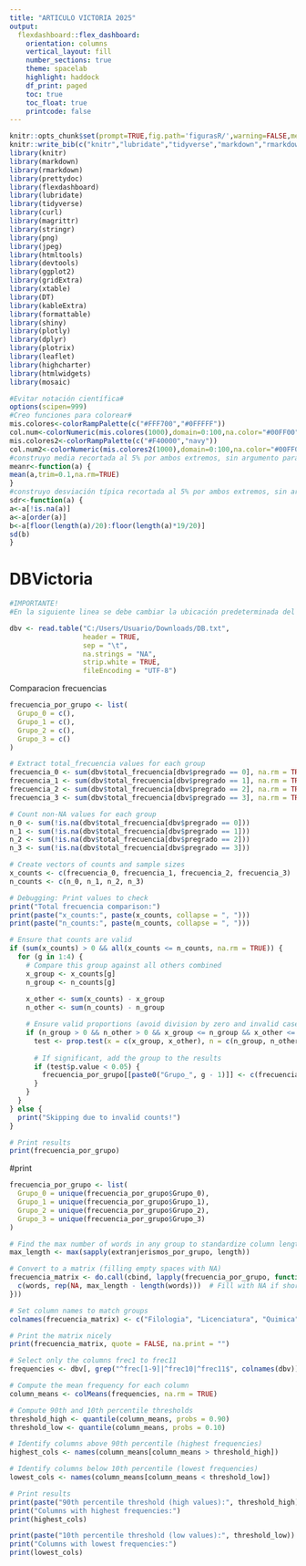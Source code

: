 ---
title: "ARTICULO VICTORIA 2025"
output: 
  flexdashboard::flex_dashboard:
    orientation: columns
    vertical_layout: fill
    number_sections: true
    theme: spacelab
    highlight: haddock
    df_print: paged
    toc: true
    toc_float: true
    printcode: false
---


```{r setup, include=FALSE}
knitr::opts_chunk$set(prompt=TRUE,fig.path='figurasR/',warning=FALSE,message=FALSE,fig.pos="H",fig.align="center",cache=FALSE,collapse=TRUE,comment="#>")
knitr::write_bib(c("knitr","lubridate","tidyverse","markdown","rmarkdown","curl","ggplot2","flexdashboard","htmlwidgets","png","jpeg","htmltools","devtools","highcharter","plotly","dplyr","xtable","stringr","DT","magrittr","kableExtra","prettydoc","formattable","leaflet","shiny","data.table","mosaic","gridExtra","plotrix"))
library(knitr)
library(markdown)
library(rmarkdown)
library(prettydoc)
library(flexdashboard)
library(lubridate)
library(tidyverse)
library(curl)
library(magrittr)
library(stringr)
library(png)
library(jpeg)
library(htmltools)
library(devtools)
library(ggplot2)
library(gridExtra)
library(xtable)
library(DT)
library(kableExtra)
library(formattable)
library(shiny)
library(plotly)
library(dplyr)
library(plotrix)
library(leaflet)
library(highcharter)
library(htmlwidgets)
library(mosaic)
```


```{r include=FALSE,results='asis',echo=FALSE}
#Evitar notación científica#
options(scipen=999)
#Creo funciones para colorear#
mis.colores<-colorRampPalette(c("#FFF700","#0FFFFF"))
col.num<-colorNumeric(mis.colores(1000),domain=0:100,na.color="#00FF00",alpha=0.5,reverse=F)
mis.colores2<-colorRampPalette(c("#F40000","navy"))
col.num2<-colorNumeric(mis.colores2(1000),domain=0:100,na.color="#00FF00",alpha=0.5,reverse=F)
#construyo media recortada al 5% por ambos extremos, sin argumento para componer con funciones que no lo piden#
meanr<-function(a) {
mean(a,trim=0.1,na.rm=TRUE)
}
#construyo desviación típica recortada al 5% por ambos extremos, sin argumento para componer con funciones que no lo piden#
sdr<-function(a) {
a<-a[!is.na(a)]
a<-a[order(a)]
b<-a[floor(length(a)/20):floor(length(a)*19/20)]
sd(b)
}
```



# DBVictoria


```{r include=FALSE,results='asis',echo=FALSE}


#IMPORTANTE! 
#En la siguiente linea se debe cambiar la ubicación predeterminada del archivo por la que tenga en el computador de quien corre el codigo

dbv <- read.table("C:/Users/Usuario/Downloads/DB.txt", 
                  header = TRUE, 
                  sep = "\t", 
                  na.strings = "NA", 
                  strip.white = TRUE, 
                  fileEncoding = "UTF-8")

```


Comparacion frecuencias


```{r include=FALSE,results='asis',echo=FALSE}

frecuencia_por_grupo <- list(
  Grupo_0 = c(),
  Grupo_1 = c(),
  Grupo_2 = c(),
  Grupo_3 = c()
)

# Extract total_frecuencia values for each group
frecuencia_0 <- sum(dbv$total_frecuencia[dbv$pregrado == 0], na.rm = TRUE)
frecuencia_1 <- sum(dbv$total_frecuencia[dbv$pregrado == 1], na.rm = TRUE)
frecuencia_2 <- sum(dbv$total_frecuencia[dbv$pregrado == 2], na.rm = TRUE)
frecuencia_3 <- sum(dbv$total_frecuencia[dbv$pregrado == 3], na.rm = TRUE)

# Count non-NA values for each group
n_0 <- sum(!is.na(dbv$total_frecuencia[dbv$pregrado == 0]))
n_1 <- sum(!is.na(dbv$total_frecuencia[dbv$pregrado == 1]))
n_2 <- sum(!is.na(dbv$total_frecuencia[dbv$pregrado == 2]))
n_3 <- sum(!is.na(dbv$total_frecuencia[dbv$pregrado == 3]))

# Create vectors of counts and sample sizes
x_counts <- c(frecuencia_0, frecuencia_1, frecuencia_2, frecuencia_3)
n_counts <- c(n_0, n_1, n_2, n_3)

# Debugging: Print values to check
print("Total frecuencia comparison:")
print(paste("x_counts:", paste(x_counts, collapse = ", ")))
print(paste("n_counts:", paste(n_counts, collapse = ", ")))

# Ensure that counts are valid
if (sum(x_counts) > 0 && all(x_counts <= n_counts, na.rm = TRUE)) {
  for (g in 1:4) {
    # Compare this group against all others combined
    x_group <- x_counts[g]
    n_group <- n_counts[g]
    
    x_other <- sum(x_counts) - x_group
    n_other <- sum(n_counts) - n_group

    # Ensure valid proportions (avoid division by zero and invalid cases)
    if (n_group > 0 && n_other > 0 && x_group <= n_group && x_other <= n_other) {
      test <- prop.test(x = c(x_group, x_other), n = c(n_group, n_other), alternative = "greater", conf.level = 0.90)
      
      # If significant, add the group to the results
      if (test$p.value < 0.05) {
        frecuencia_por_grupo[[paste0("Grupo_", g - 1)]] <- c(frecuencia_por_grupo[[paste0("Grupo_", g - 1)]], "total_frecuencia")
      }
    }
  }
} else {
  print("Skipping due to invalid counts!")
}

# Print results
print(frecuencia_por_grupo)

```

#print

```{r include=FALSE,results='asis',echo=FALSE}
frecuencia_por_grupo <- list(
  Grupo_0 = unique(frecuencia_por_grupo$Grupo_0),
  Grupo_1 = unique(frecuencia_por_grupo$Grupo_1),
  Grupo_2 = unique(frecuencia_por_grupo$Grupo_2),
  Grupo_3 = unique(frecuencia_por_grupo$Grupo_3)
)

# Find the max number of words in any group to standardize column lengths
max_length <- max(sapply(extranjerismos_por_grupo, length))

# Convert to a matrix (filling empty spaces with NA)
frecuencia_matrix <- do.call(cbind, lapply(frecuencia_por_grupo, function(words) {
  c(words, rep(NA, max_length - length(words)))  # Fill with NA if shorter
}))

# Set column names to match groups
colnames(frecuencia_matrix) <- c("Filologia", "Licenciatura", "Quimica", "Materiales")

# Print the matrix nicely
print(frecuencia_matrix, quote = FALSE, na.print = "")

```




```{r include=FALSE,results='asis',echo=FALSE}
# Select only the columns frec1 to frec11
frequencies <- dbv[, grep("^frec[1-9]|^frec10|^frec11$", colnames(dbv))]

# Compute the mean frequency for each column
column_means <- colMeans(frequencies, na.rm = TRUE)

# Compute 90th and 10th percentile thresholds
threshold_high <- quantile(column_means, probs = 0.90)
threshold_low <- quantile(column_means, probs = 0.10)

# Identify columns above 90th percentile (highest frequencies)
highest_cols <- names(column_means[column_means > threshold_high])

# Identify columns below 10th percentile (lowest frequencies)
lowest_cols <- names(column_means[column_means < threshold_low])

# Print results
print(paste("90th percentile threshold (high values):", threshold_high))
print("Columns with highest frequencies:")
print(highest_cols)

print(paste("10th percentile threshold (low values):", threshold_low))
print("Columns with lowest frequencies:")
print(lowest_cols)


```